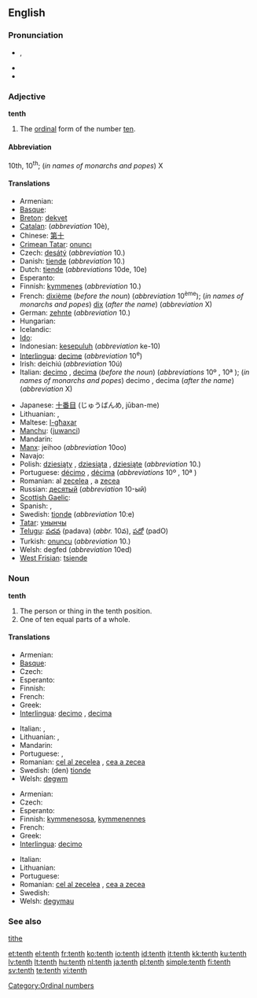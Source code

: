 {{wikipedia}}
==English==
{{ordinalbox|en|9th|10th|11th|ninth|eleventh|card=ten}}

===Pronunciation===
* {{a|UK|US}} {{IPA|/tɛnθ/}}, {{SAMPA|/tEnT/}}
* {{audio|en-us-tenth.ogg|Audio (US)}}
* {{rhymes|ɛnθ}}

===Adjective===
'''tenth'''

# The [[ordinal]] form of the number [[ten]].

====Abbreviation====
10th, 10<sup>th</sup>; (''in names of monarchs and popes'') X

====Translations====
{{trans-top|ordinal form of ten}}
* Armenian: {{t-|hy|տասներորդ|tr=tasnerord}}
* [[Basque]]: {{t|eu|hamargarren|xs=Basque}}
* [[Breton]]: [[dekvet]]
* [[Catalan]]: {{t-|ca|desè|m}} (''abbreviation'' 10è), {{t-|ca|dècim|m}}
* Chinese: [[第十]]
* [[Crimean Tatar]]: [[onuncı]]
* Czech: [[desátý]] (''abbreviation'' 10.)
* Danish: [[tiende]] (''abbreviation'' 10.)
* Dutch: [[tiende]] (''abbreviations'' 10de, 10e)
* Esperanto: {{t-|eo|deka|xs=Esperanto}}
* Finnish: [[kymmenes]] (''abbreviation'' 10.)
* French: [[dixième]] (''before the noun'') (''abbreviation'' 10<sup>ème</sup>); (''in names of monarchs and popes'') [[dix]] (''after the name'') (''abbreviation'' X)
* German: [[zehnte]] (''abbreviation'' 10.)
* Hungarian: {{t+|hu|tizedik}}
* Icelandic: {{t-|is|tíundi|m}}
* [[Ido]]: {{t+|io|dekesma|xs=Ido}}
* Indonesian: [[kesepuluh]] (''abbreviation'' ke-10)
* [[Interlingua]]: [[decime]] (''abbreviation'' 10<sup>e</sup>)
* Irish: deichiú (''abbreviation'' 10ú)
* Italian: [[decimo]] {{m}}, [[decima]] {{f}} (''before the noun'') (''abbreviations'' 10º {{m}}, 10ª {{f}}); (''in names of monarchs and popes'') decimo {{m}}, decima {{f}} (''after the name'') (''abbreviation'' X)
{{trans-mid}}
* Japanese: [[十番目]] (じゅうばんめ, jūban-me)
* Lithuanian: {{t+|lt|dešimtas|m|xs=Lithuanian}}, {{t+|lt|dešimta|f|xs=Lithuanian}}
* Maltese: [[l-għaxar]]
* [[Manchu]]: ([[juwanci]])
* Mandarin: {{t|cmn|第十|tr=dìshí|sc=Hani}}
* [[Manx]]: jeihoo (''abbreviation'' 10oo)
* Navajo: {{tø|nv|neeznáá góneʼ}}
* Polish: [[dziesiąty]] {{m}}, [[dziesiąta]] {{f}}, [[dziesiąte]] {{n}} (''abbreviation'' 10.)
* Portuguese: [[décimo]] {{m}}, [[décima]] {{f}} (''abbreviations'' 10º {{m}}, 10ª {{f}})
* Romanian: al [[zecelea]] {{m}}, a [[zecea]] {{f}}
* Russian: [[десятый]] (''abbreviation'' 10-ый)
* [[Scottish Gaelic]]: {{t-|gd|deicheamh|xs=Scottish Gaelic}}
* Spanish: {{t+|es|décimo|m}}, {{t-|es|décima|f}}
* Swedish: [[tionde]] (''abbreviation'' 10:e)
* [[Tatar]]: [[унынчы]]
* [[Telugu]]: [[పదవ]] (padava) (''abbr.'' 10వ), [[పదో]] (padO)
* Turkish: [[onuncu]] (''abbreviation'' 10.)
* Welsh: degfed (''abbreviation'' 10ed)
* [[West Frisian]]: [[tsiende]]
{{trans-bottom}}

===Noun===
'''tenth'''

# The person or thing in the tenth position.
# One of ten equal parts of a whole.

====Translations====
{{trans-top|something in the tenth position}}
* Armenian: {{t-|hy|տասներորդ|tr=tasnerord}}
* [[Basque]]: {{t|eu|hamargarren|xs=Basque}}
* Czech: {{t-|cs|desátý|m}}
* Esperanto: {{t-|eo|deka|xs=Esperanto}}
* Finnish: {{t+|fi|kymmenes}}
* French: {{t+|fr|dixième|m|f}}
* Greek: {{t+|el|δέκατος}}
* [[Interlingua]]: [[decimo]] {{m}}, [[decima]] {{f}}
{{trans-mid}}
* Italian: {{t+|it|decimo|m}}, {{t+|it|decima|f}}
* Lithuanian: {{t+|lt|dešimtas|m|xs=Lithuanian}}, {{t+|lt|dešimta|f|xs=Lithuanian}}
* Mandarin: {{t|cmn|第十|tr=dìshí|sc=Hani}}
* Portuguese: {{t+|pt|décimo|m}}, {{t+|pt|décima|f}}
* Romanian: [[cel al zecelea]] {{m}}, [[cea a zecea]] {{f}}
* Swedish: (den) [[tionde]] {{c}}
* Welsh: [[degwm]] {{m}}
{{trans-bottom}}

{{trans-top|one of ten equal parts of a whole}}
* Armenian: {{t-|hy|տասներորդ|tr=tasnerord}}
* Czech: {{t-|cs|desetina|f}}
* Esperanto: {{t-|eo|dekono|xs=Esperanto}}
* Finnish: [[kymmenesosa]], [[kymmenennes]]
* French: {{t+|fr|dixième|m}}
* Greek: {{t|el|δέκατο|n}}
* [[Interlingua]]: [[decimo]] {{m}}
{{trans-mid}}
* Italian: {{t+|it|decimo|m}}
* Lithuanian: {{t+|lt|dešimtadalis|m|xs=Lithuanian}}
* Portuguese: {{t+|pt|décimo|m}}
* Romanian: [[cel al zecelea]] {{m}}, [[cea a zecea]] {{f}}
* Swedish: {{t+|sv|tiondel|c}}
* Welsh: [[degymau]] {{m|p}}
{{trans-bottom}}

===See also===
[[tithe]]

[[Category:Ordinal numbers]]

[[et:tenth]]
[[el:tenth]]
[[fr:tenth]]
[[ko:tenth]]
[[io:tenth]]
[[id:tenth]]
[[it:tenth]]
[[kk:tenth]]
[[ku:tenth]]
[[lv:tenth]]
[[lt:tenth]]
[[hu:tenth]]
[[nl:tenth]]
[[ja:tenth]]
[[pl:tenth]]
[[simple:tenth]]
[[fi:tenth]]
[[sv:tenth]]
[[te:tenth]]
[[vi:tenth]]